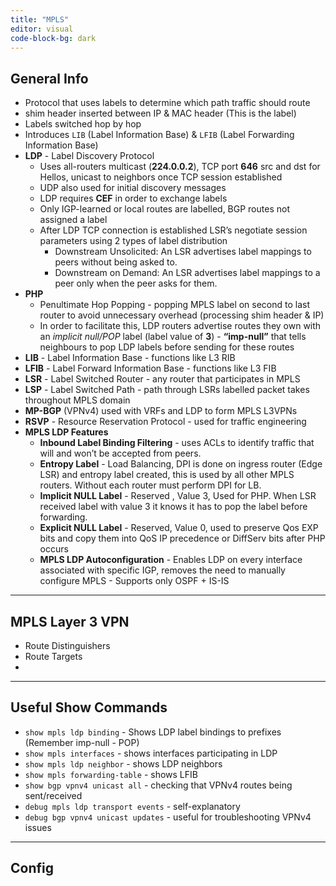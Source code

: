 ```yaml
---
title: "MPLS"
editor: visual
code-block-bg: dark
---
```


## General Info

-   Protocol that uses labels to determine which path traffic should route
-   shim header inserted between IP & MAC header (This is the label)
-   Labels switched hop by hop
-   Introduces `LIB` (Label Information Base) & `LFIB` (Label Forwarding Information Base)
-   **LDP** - Label Discovery Protocol
    -   Uses all-routers multicast (**224.0.0.2**), TCP port **646** src and dst for Hellos, unicast to neighbors once TCP session established
    -   UDP also used for initial discovery messages
    -   LDP requires **CEF** in order to exchange labels
    -   Only IGP-learned or local routes are labelled, BGP routes not assigned a label
    -   After LDP TCP connection is established LSR's negotiate session parameters using 2 types of label distribution
        -   Downstream Unsolicited: An LSR advertises label mappings to peers without being asked to.
        -   Downstream on Demand: An LSR advertises label mappings to a peer only when the peer asks for them.
-   **PHP**
    -   Penultimate Hop Popping - popping MPLS label on second to last router to avoid unnecessary overhead (processing shim header & IP)
    -   In order to facilitate this, LDP routers advertise routes they own with an *implicit null/POP* label (label value of **3**) - **"imp-null"** that tells neighbours to pop LDP labels before sending for these routes
-   **LIB** - Label Information Base - functions like L3 RIB
-   **LFIB** - Label Forward Information Base - functions like L3 FIB
-   **LSR** - Label Switched Router - any router that participates in MPLS
-   **LSP** - Label Switched Path - path through LSRs labelled packet takes throughout MPLS domain
-   **MP-BGP** (VPNv4) used with VRFs and LDP to form MPLS L3VPNs
-   **RSVP** - Resource Reservation Protocol - used for traffic engineering
-   **MPLS LDP Features**
    -   **Inbound Label Binding Filtering** - uses ACLs to identify traffic that will and won't be accepted from peers.
    -   **Entropy Label** - Load Balancing, DPI is done on ingress router (Edge LSR) and entropy label created, this is used by all other MPLS routers. Without each router must perform DPI for LB.
    -   **Implicit NULL Label** - Reserved , Value 3, Used for PHP. When LSR received label with value 3 it knows it has to pop the label before forwarding.
    -   **Explicit NULL Label** - Reserved, Value 0, used to preserve Qos EXP bits and copy them into QoS IP precedence or DiffServ bits after PHP occurs
    -   **MPLS LDP Autoconfiguration** - Enables LDP on every interface associated with specific IGP, removes the need to manually configure MPLS - Supports only OSPF + IS-IS

------------------------------------------------------------------------

## MPLS Layer 3 VPN

-   Route Distinguishers
-   Route Targets
-   

------------------------------------------------------------------------

## Useful Show Commands

-   `show mpls ldp binding` - Shows LDP label bindings to prefixes (Remember imp-null - POP)
-   `show mpls interfaces` - shows interfaces participating in LDP
-   `show mpls ldp neighbor` - shows LDP neighbors
-   `show mpls forwarding-table` - shows LFIB
-   `show bgp vpnv4 unicast all` - checking that VPNv4 routes being sent/received
-   `debug mpls ldp transport events` - self-explanatory
-   `debug bgp vpnv4 unicast updates` - useful for troubleshooting VPNv4 issues

------------------------------------------------------------------------

## Config
